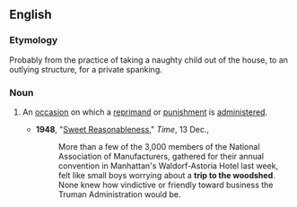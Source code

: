 ==English==

===Etymology===
Probably from the practice of taking a naughty child out of the house, to an outlying structure, for a private spanking.

===Noun===
{{en-noun|head=[[trip]] [[to]] [[the]] [[woodshed]]|trips to the woodshed}}

# {{label|en|chiefly|US|idiomatic}} An [[occasion]] on which a [[reprimand]] or [[punishment]] is [[administer]]ed.
#* '''1948''', "[http://www.time.com/time/magazine/article/0,9171,799499,00.html Sweet Reasonableness]," ''Time'', 13 Dec.,
#*: More than a few of the 3,000 members of the National Association of Manufacturers, gathered for their annual convention in Manhattan's Waldorf-Astoria Hotel last week, felt like small boys worrying about a '''trip to the woodshed'''. None knew how vindictive or friendly toward business the Truman Administration would be.